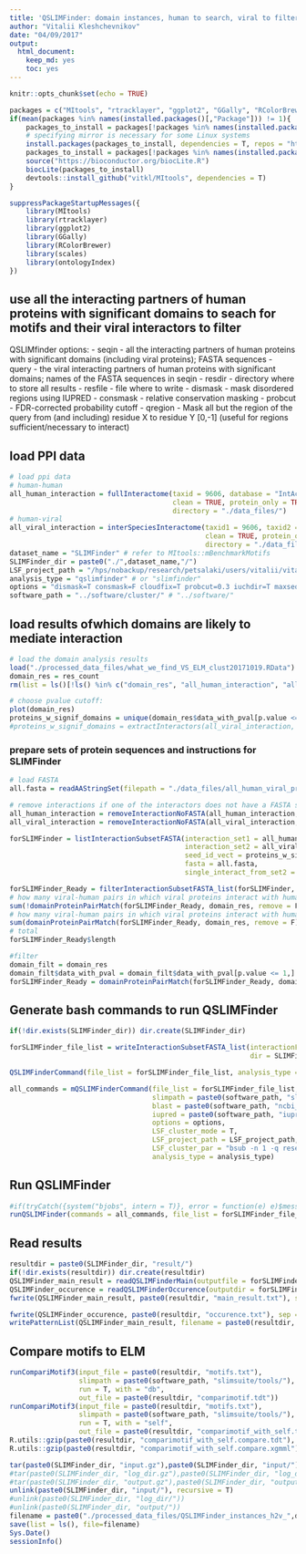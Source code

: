 ```yaml
---
title: 'QSLIMFinder: domain instances, human to search, viral to filter'
author: "Vitalii Kleshchevnikov"
date: "04/09/2017"
output: 
  html_document: 
    keep_md: yes
    toc: yes
---
```


```r
knitr::opts_chunk$set(echo = TRUE)

packages = c("MItools", "rtracklayer", "ggplot2", "GGally", "RColorBrewer", "R.utils", "ontologyIndex")
if(mean(packages %in% names(installed.packages()[,"Package"])) != 1){
    packages_to_install = packages[!packages %in% names(installed.packages()[,"Package"])]
    # specifying mirror is necessary for some Linux systems
    install.packages(packages_to_install, dependencies = T, repos = "http://mirrors.ebi.ac.uk/CRAN/")
    packages_to_install = packages[!packages %in% names(installed.packages()[,"Package"])]
    source("https://bioconductor.org/biocLite.R")
    biocLite(packages_to_install)
    devtools::install_github("vitkl/MItools", dependencies = T)
}

suppressPackageStartupMessages({
    library(MItools)
    library(rtracklayer)
    library(ggplot2)
    library(GGally)
    library(RColorBrewer)
    library(scales)
    library(ontologyIndex)
})
```

## use all the interacting partners of human proteins with significant domains to seach for motifs and their viral interactors to filter

QSLIMfinder options: 
- seqin - all the interacting partners of human proteins with significant domains (including viral proteins); FASTA sequences
- query - the viral interacting partners of human proteins with significant domains; names of the FASTA sequences in seqin
- resdir - directory where to store all results
- resfile - file where to write
- dismask - mask disordered regions using IUPRED
- consmask - relative conservation masking
- probcut - FDR-corrected probability cutoff
- qregion - Mask all but the region of the query from (and including) residue X to residue Y [0,-1] (useful for regions sufficient/necessary to interact)

## load PPI data

```r
# load ppi data
# human-human
all_human_interaction = fullInteractome(taxid = 9606, database = "IntActFTP", format = "tab27",
                                        clean = TRUE, protein_only = TRUE,
                                        directory = "./data_files/")
# human-viral
all_viral_interaction = interSpeciesInteractome(taxid1 = 9606, taxid2 = 10239, database = "IntActFTP", format = "tab27",
                                                clean = TRUE, protein_only = TRUE, 
                                                directory = "./data_files/")
dataset_name = "SLIMFinder" # refer to MItools::mBenchmarkMotifs
SLIMFinder_dir = paste0("./",dataset_name,"/")
LSF_project_path = "/hps/nobackup/research/petsalaki/users/vitalii/vitalii/viral_project/"
analysis_type = "qslimfinder" # or "slimfinder"
options = "dismask=T consmask=F cloudfix=T probcut=0.3 iuchdir=T maxseq=500"
software_path = "../software/cluster/" # "../software/"
```

## load results ofwhich domains are likely to mediate interaction
```r
# load the domain analysis results
load("./processed_data_files/what_we_find_VS_ELM_clust20171019.RData")
domain_res = res_count
rm(list = ls()[!ls() %in% c("domain_res", "all_human_interaction", "all_viral_interaction")])

# choose pvalue cutoff:
plot(domain_res)
proteins_w_signif_domains = unique(domain_res$data_with_pval[p.value <= 1, IDs_interactor_human])
#proteins_w_signif_domains = extractInteractors(all_viral_interaction, taxid = 9606, inverse_filter = T)
```

### prepare sets of protein sequences and instructions for SLIMFinder

```r
# load FASTA
all.fasta = readAAStringSet(filepath = "./data_files/all_human_viral_proteins.fasta", format = "fasta")

# remove interactions if one of the interactors does not have a FASTA sequence
all_human_interaction = removeInteractionNoFASTA(all_human_interaction, all.fasta)
all_viral_interaction = removeInteractionNoFASTA(all_viral_interaction, all.fasta)

forSLIMFinder = listInteractionSubsetFASTA(interaction_set1 = all_human_interaction, 
                                           interaction_set2 = all_viral_interaction, 
                                           seed_id_vect = proteins_w_signif_domains,
                                           fasta = all.fasta,
                                           single_interact_from_set2 = T, set1_only = F)

forSLIMFinder_Ready = filterInteractionSubsetFASTA_list(forSLIMFinder,  length_set1_min = 2, length_set2_min = 1)
# how many viral-human pairs in which viral proteins interact with human protein (with relevant domain) but are not associated with the domain
sum(!domainProteinPairMatch(forSLIMFinder_Ready, domain_res, remove = F))
# how many viral-human pairs in which viral proteins interact with human protein (with relevant domain) and are associated with the domain
sum(domainProteinPairMatch(forSLIMFinder_Ready, domain_res, remove = F))
# total
forSLIMFinder_Ready$length

#filter
domain_filt = domain_res
domain_filt$data_with_pval = domain_filt$data_with_pval[p.value <= 1,]
forSLIMFinder_Ready = domainProteinPairMatch(forSLIMFinder_Ready, domain_filt, remove = T)
```

## Generate bash commands to run QSLIMFinder

```r
if(!dir.exists(SLIMFinder_dir)) dir.create(SLIMFinder_dir)

forSLIMFinder_file_list = writeInteractionSubsetFASTA_list(interactionFASTA_list = forSLIMFinder_Ready,
                                                           dir = SLIMFinder_dir, analysis_type = analysis_type)

QSLIMFinderCommand(file_list = forSLIMFinder_file_list, analysis_type = analysis_type)

all_commands = mQSLIMFinderCommand(file_list = forSLIMFinder_file_list, 
                                   slimpath = paste0(software_path, "slimsuite/tools/"), 
                                   blast = paste0(software_path, "ncbi_blast_2.6.0/bin/"), 
                                   iupred = paste0(software_path, "iupred/iupred"),
                                   options = options,
                                   LSF_cluster_mode = T,
                                   LSF_project_path = LSF_project_path,
                                   LSF_cluster_par = "bsub -n 1 -q research-rh7 -M 100 -R \"rusage[mem=100]\"",
                                   analysis_type = analysis_type)
```

## Run QSLIMFinder

```r
#if(tryCatch({system("bjobs", intern = T)}, error = function(e) e)$message != "error in running command") onLSF = T else onLSF = F
runQSLIMFinder(commands = all_commands, file_list = forSLIMFinder_file_list, onLSF = T)
```

## Read results

```r
resultdir = paste0(SLIMFinder_dir, "result/")
if(!dir.exists(resultdir)) dir.create(resultdir)
QSLIMFinder_main_result = readQSLIMFinderMain(outputfile = forSLIMFinder_file_list$outputfile)
QSLIMFinder_occurence = readQSLIMFinderOccurence(outputdir = forSLIMFinder_file_list$outputdir)
fwrite(QSLIMFinder_main_result, paste0(resultdir, "main_result.txt"), sep = "\t")

fwrite(QSLIMFinder_occurence, paste0(resultdir, "occurence.txt"), sep = "\t")
writePatternList(QSLIMFinder_main_result, filename = paste0(resultdir, "motifs.txt"))
```

## Compare motifs to ELM

```r
runCompariMotif3(input_file = paste0(resultdir, "motifs.txt"),
                 slimpath = paste0(software_path, "slimsuite/tools/"),
                 run = T, with = "db",
                 out_file = paste0(resultdir, "comparimotif.tdt"))
runCompariMotif3(input_file = paste0(resultdir, "motifs.txt"),
                 slimpath = paste0(software_path, "slimsuite/tools/"),
                 run = T, with = "self",
                 out_file = paste0(resultdir, "comparimotif_with_self.tdt"))
R.utils::gzip(paste0(resultdir, "comparimotif_with_self.compare.tdt"), paste0(resultdir, "comparimotif_with_self.compare.tdt.gz"))
R.utils::gzip(paste0(resultdir, "comparimotif_with_self.compare.xgmml"), paste0(resultdir, "comparimotif_with_self.compare.xgmml.gz"))
```

```r
tar(paste0(SLIMFinder_dir, "input.gz"),paste0(SLIMFinder_dir, "input/"), compression='gzip')
#tar(paste0(SLIMFinder_dir, "log_dir.gz"),paste0(SLIMFinder_dir, "log_dir/"), compression='gzip')
#tar(paste0(SLIMFinder_dir, "output.gz"),paste0(SLIMFinder_dir, "output"), compression='gzip')
unlink(paste0(SLIMFinder_dir, "input/"), recursive = T)
#unlink(paste0(SLIMFinder_dir, "log_dir/"))
#unlink(paste0(SLIMFinder_dir, "output/"))
filename = paste0("./processed_data_files/QSLIMFinder_instances_h2v_",dataset_name,"_clust",format(Sys.Date(), "%Y%m"),".RData")
save(list = ls(), file=filename)
Sys.Date()
sessionInfo()
```
